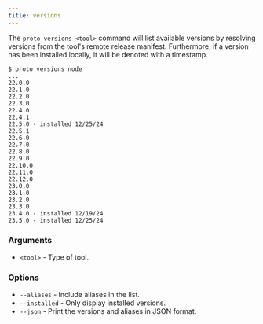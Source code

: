 ```yaml
---
title: versions
---
```



<VersionLabel version="0.44.0" header />

The `proto versions <tool>` command will list available versions by resolving versions from the
tool's remote release manifest. Furthermore, if a version has been installed locally, it will be
denoted with a timestamp.

```shell
$ proto versions node
...
22.0.0
22.1.0
22.2.0
22.3.0
22.4.0
22.4.1
22.5.0 - installed 12/25/24
22.5.1
22.6.0
22.7.0
22.8.0
22.9.0
22.10.0
22.11.0
22.12.0
23.0.0
23.1.0
23.2.0
23.3.0
23.4.0 - installed 12/19/24
23.5.0 - installed 12/25/24
```

### Arguments

- `<tool>` - Type of tool.

### Options

- `--aliases` - Include aliases in the list.
- `--installed` - Only display installed versions.
- `--json` - Print the versions and aliases in JSON format.
